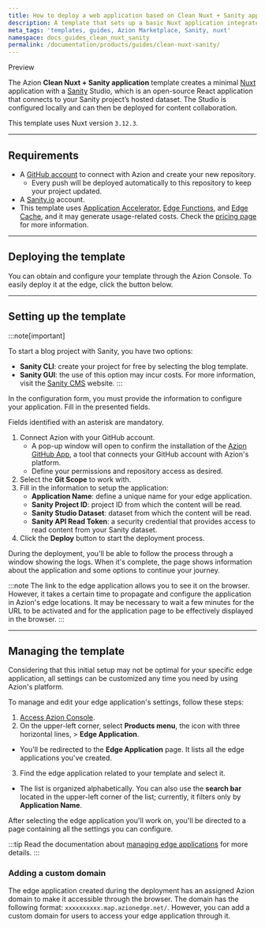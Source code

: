 ```yaml
---
title: How to deploy a web application based on Clean Nuxt + Sanity application
description: A template that sets up a basic Nuxt application integrated with Sanity Studio—a React-based tool that connects to your Sanity dataset and can be deployed for team collaboration.
meta_tags: 'templates, guides, Azion Marketplace, Sanity, nuxt'
namespace: docs_guides_clean_nuxt_sanity
permalink: /documentation/products/guides/clean-nuxt-sanity/
---
```



<Tag severity="info" client:only="vue">
Preview
</Tag>

The Azion **Clean Nuxt + Sanity application** template creates a minimal [Nuxt](https://nuxt.com/docs/getting-started/introduction) application with a [Sanity](http://sanity.io/) Studio, which is an open-source React application that connects to your Sanity project’s hosted dataset. The Studio is configured locally and can then be deployed for content collaboration.

This template uses Nuxt version `3.12.3`.

---

## Requirements

- A [GitHub account](https://github.com/signup) to connect with Azion and create your new repository.
  - Every push will be deployed automatically to this repository to keep your project updated.
- A [Sanity.io](http://sanity.io/) account.
- This template uses [Application Accelerator](/en/documentation/products/build/edge-application/application-accelerator/), [Edge Functions](/en/documentation/products/build/edge-application/edge-functions/), and [Edge Cache](https://www.azion.com/en/documentation/products/build/edge-application/edge-cache/), and it may generate usage-related costs. Check the [pricing page](https://www.azion.com/en/pricing/) for more information.

---

## Deploying the template

You can obtain and configure your template through the Azion Console. To easily deploy it at the edge, click the button below.

<LinkButton
  label="Deploy"
  link="https://console.azion.com/create/sanity/clean-nuxt-sanity-app"
  icon="ai ai-azion"
  icon-pos="left"
/>

---

## Setting up the template

:::note[important]

To start a blog project with Sanity, you have two options:

- **Sanity CLI**: create your project for free by selecting the blog template.
- **Sanity GUI**: the use of this option may incur costs. For more information, visit the [Sanity CMS](http://sanity.io/) website.
:::

In the configuration form, you must provide the information to configure your application. Fill in the presented fields.

Fields identified with an asterisk are mandatory.

1. Connect Azion with your GitHub account.
   - A pop-up window will open to confirm the installation of the [Azion GitHub App](https://www.azion.com/en/documentation/products/guides/azion-github-app/), a tool that connects your GitHub account with Azion's platform.
   - Define your permissions and repository access as desired.
2. Select the **Git Scope** to work with.
3. Fill in the information to setup the application:
   - **Application Name**: define a unique name for your edge application.
   - **Sanity Project ID**: project ID from which the content will be read.
   - **Sanity Studio Dataset**: dataset from which the content will be read. 
   - **Sanity API Read Token**: a security credential that provides access to read content from your Sanity dataset.
4. Click the **Deploy** button to start the deployment process.

During the deployment, you'll be able to follow the process through a window showing the logs. When it's complete, the page shows information about the application and some options to continue your journey.

:::note
The link to the edge application allows you to see it on the browser. However, it takes a certain time to propagate and configure the application in Azion's edge locations. It may be necessary to wait a few minutes for the URL to be activated and for the application page to be effectively displayed in the browser.
:::

---

## Managing the template

Considering that this initial setup may not be optimal for your specific edge application, all settings can be customized any time you need by using Azion's platform.

To manage and edit your edge application's settings, follow these steps:

1. [Access Azion Console](https://console.azion.com).
2. On the upper-left corner, select **Products menu**, the icon with three horizontal lines, > **Edge Application**.
  - You'll be redirected to the **Edge Application** page. It lists all the edge applications you've created.
3. Find the edge application related to your template and select it.
  - The list is organized alphabetically. You can also use the **search bar** located in the upper-left corner of the list; currently, it filters only by **Application Name**.

After selecting the edge application you'll work on, you'll be directed to a page containing all the settings you can configure.

:::tip
Read the documentation about [managing edge applications](/en/documentation/products/build/edge-application/first-steps/) for more details.
:::

### Adding a custom domain

The edge application created during the deployment has an assigned Azion domain to make it accessible through the browser. The domain has the following format: `xxxxxxxxxx.map.azionedge.net/`. However, you can add a custom domain for users to access your edge application through it.


<LinkButton link="/en/documentation/products/guides/configure-a-domain/" label="Go to Configuring a Domain Guide" severity="secondary" />
